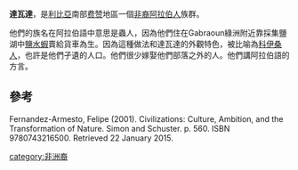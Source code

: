 '''達瓦達'''，是[[利比亞|利比亞]]南部[[费赞|费赞]]地區一個[[非裔阿拉伯人|非裔阿拉伯人]]族群。

他們的族名在阿拉伯語中意思是蟲人，因為他們住在Gabraoun綠洲附近靠採集鹽湖中[[鹽水蝦|鹽水蝦]]賣給貨車為生。因為這種做法和達瓦達的外觀特色，被比喻為[[科伊桑人|科伊桑人]]，也許是他們孑遺的人口。他們很少嫁娶他們部落之外的人。他們講阿拉伯語的方言。

==參考==
Fernandez-Armesto, Felipe (2001). Civilizations: Culture, Ambition, and the Transformation of Nature. Simon and Schuster. p. 560. ISBN 9780743216500. Retrieved 22 January 2015.

[[category:非洲裔|category:非洲裔]]